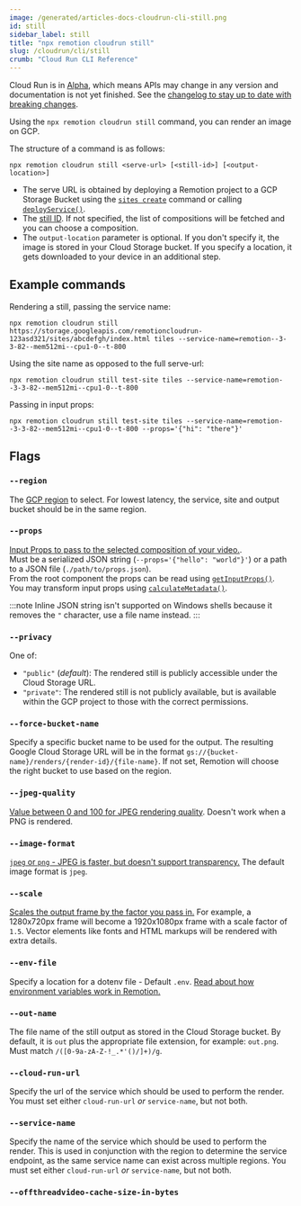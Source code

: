 ```yaml
---
image: /generated/articles-docs-cloudrun-cli-still.png
id: still
sidebar_label: still
title: "npx remotion cloudrun still"
slug: /cloudrun/cli/still
crumb: "Cloud Run CLI Reference"
---
```


<ExperimentalBadge>
<p>Cloud Run is in <a href="/docs/cloudrun-alpha">Alpha</a>, which means APIs may change in any version and documentation is not yet finished. See the <a href="https://remotion.dev/changelog">changelog to stay up to date with breaking changes</a>.</p>
</ExperimentalBadge>

Using the `npx remotion cloudrun still` command, you can render an image on GCP.

The structure of a command is as follows:

```
npx remotion cloudrun still <serve-url> [<still-id>] [<output-location>]
```

- The serve URL is obtained by deploying a Remotion project to a GCP Storage Bucket using the [`sites create`](/docs/cloudrun/cli/sites#create) command or calling [`deployService()`](/docs/cloudrun/deployservice).
- The [still ID](/docs/terminology/composition#composition-id). If not specified, the list of compositions will be fetched and you can choose a composition.
- The `output-location` parameter is optional. If you don't specify it, the image is stored in your Cloud Storage bucket. If you specify a location, it gets downloaded to your device in an additional step.

## Example commands

Rendering a still, passing the service name:

```
npx remotion cloudrun still https://storage.googleapis.com/remotioncloudrun-123asd321/sites/abcdefgh/index.html tiles --service-name=remotion--3-3-82--mem512mi--cpu1-0--t-800
```

Using the site name as opposed to the full serve-url:

```
npx remotion cloudrun still test-site tiles --service-name=remotion--3-3-82--mem512mi--cpu1-0--t-800
```

Passing in input props:

```
npx remotion cloudrun still test-site tiles --service-name=remotion--3-3-82--mem512mi--cpu1-0--t-800 --props='{"hi": "there"}'
```

## Flags

### `--region`

The [GCP region](/docs/cloudrun/region-selection) to select. For lowest latency, the service, site and output bucket should be in the same region.

### `--props`

[Input Props to pass to the selected composition of your video.](/docs/passing-props#passing-input-props-in-the-cli).  
Must be a serialized JSON string (`--props='{"hello": "world"}'`) or a path to a JSON file (`./path/to/props.json`).  
From the root component the props can be read using [`getInputProps()`](/docs/get-input-props).  
You may transform input props using [`calculateMetadata()`](/docs/calculate-metadata).

:::note
Inline JSON string isn't supported on Windows shells because it removes the `"` character, use a file name instead.
:::

### `--privacy`

One of:

- `"public"` (_default_): The rendered still is publicly accessible under the Cloud Storage URL.
- `"private"`: The rendered still is not publicly available, but is available within the GCP project to those with the correct permissions.

### `--force-bucket-name`

Specify a specific bucket name to be used for the output. The resulting Google Cloud Storage URL will be in the format `gs://{bucket-name}/renders/{render-id}/{file-name}`. If not set, Remotion will choose the right bucket to use based on the region.

### `--jpeg-quality`

[Value between 0 and 100 for JPEG rendering quality](/docs/config#setjpegquality). Doesn't work when a PNG is rendered.

### `--image-format`

[`jpeg` or `png` - JPEG is faster, but doesn't support transparency.](/docs/config#setstillimageformat) The default image format is `jpeg`.

### `--scale`

[Scales the output frame by the factor you pass in.](/docs/scaling) For example, a 1280x720px frame will become a 1920x1080px frame with a scale factor of `1.5`. Vector elements like fonts and HTML markups will be rendered with extra details.

### `--env-file`

Specify a location for a dotenv file - Default `.env`. [Read about how environment variables work in Remotion.](/docs/env-variables)

### `--out-name`

The file name of the still output as stored in the Cloud Storage bucket. By default, it is `out` plus the appropriate file extension, for example: `out.png`. Must match `/([0-9a-zA-Z-!_.*'()/]+)/g`.

### `--cloud-run-url`

Specify the url of the service which should be used to perform the render. You must set either `cloud-run-url` _or_ `service-name`, but not both.

### `--service-name`

Specify the name of the service which should be used to perform the render. This is used in conjunction with the region to determine the service endpoint, as the same service name can exist across multiple regions. You must set either `cloud-run-url` _or_ `service-name`, but not both.

### `--offthreadvideo-cache-size-in-bytes`<AvailableFrom v="4.0.23"/>

<Options id="offthreadvideo-cache-size-in-bytes" />
